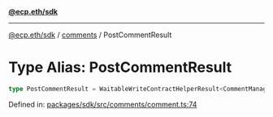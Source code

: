 [**@ecp.eth/sdk**](../../index.mdx)

***

[@ecp.eth/sdk](/sdk-reference/index.mdx) / [comments](/sdk-reference/comments/index.mdx) / PostCommentResult

# Type Alias: PostCommentResult

```ts
type PostCommentResult = WaitableWriteContractHelperResult<CommentManagerABIType, "CommentAdded">;
```

Defined in: [packages/sdk/src/comments/comment.ts:74](https://github.com/ecp-eth/comments-monorepo/blob/main/packages/sdk/src/comments/comment.ts#L74)
